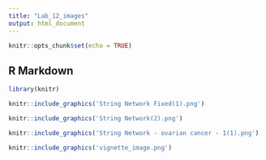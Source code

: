 ```yaml
---
title: "Lab_12_images"
output: html_document
---
```


```r
knitr::opts_chunk$set(echo = TRUE)
```

## R Markdown

```r
library(knitr)
```

```r
knitr::include_graphics('String Network Fixed(1).png')
```


```r
knitr::include_graphics('String Network(2).png')
```

```r
knitr::include_graphics('String Network - ovarian cancer - 1(1).png')
```

```r
knitr::include_graphics('vignette_image.png')
```

